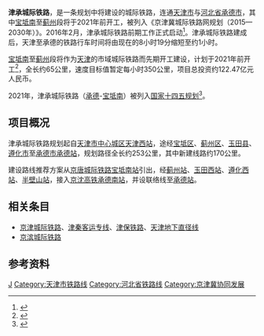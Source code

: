 {{NoteTA|G1=Unit|G2=Railway}}{{TJ Future infrastructure}}{{Hebei Future infrastructure}}{{future public transportation}}
{{Infobox rail system-route
|rail_name=  津承城际铁路
|other_name=
|name_bgcolor=
|banner_color=blue
|sec_banner_color=
|third_banner_color=
|logo_filename=
|image_width= 250px
|logo_bgcolor=
|logo_note=
|image=
|imagesize=
|caption=
|system_map= 
|mapimage_width= 300px
|map_bgcolor=
|locale= {{PRC}}<br>
|service_type= [[高速铁路|高速铁路]]
|network=
|start=
|open_operation=
|begin_operation=
|end_operation=
|operation_note=
|system_length= 
|length_in_operation=
|total_length=
|line_title= 
|lines= 2（[[双线铁路|复线铁路]]）
|stations= 
|route_title=
|main_route=
|secondary_route=
|branch_route=
|standard= [[客运专线|客运专线]]
|main_stations= 
|ridership=
|fleet_size=
|max_speed= 
|track_gauge= 1435毫米（[[标准轨|标准轨]]）
|min_radius= 
|max_grade= 
|distance_between_mainlines= 
|block_signal= [[自动闭塞|自动闭塞]]
|engine= 
|depot=
|operator=[[中国铁路总公司|中国铁路总公司]][[中国铁路北京局集团有限公司|中国铁路北京局集团有限公司]]
|franchise=
|hq=
|key_person=
|collapsed=
|route_map=
}}
'''津承城际铁路'''，是一条规划中将建设的城际铁路，连通[[天津市|天津市]]与[[河北省|河北省]][[承德市|承德市]]，其中[[宝坻南|宝坻南]]至[[蓟州站|蓟州]]段将于2021年前开工，被列入《京津冀城际铁路网规划（2015—2030年）》。2016年2月，津承城际铁路前期工作正式启动<ref>{{cite news|title=天津至承德城际铁路项目前期工作正式启动|url=http://www.he.xinhuanet.com/zfwq/chengde/2016-02/26/c_1118167654.htm|agency=新华网|access-date=2016-02-26|archive-url=https://web.archive.org/web/20161010125647/http://www.he.xinhuanet.com/zfwq/chengde/2016-02/26/c_1118167654.htm|archive-date=2016-10-10|dead-url=yes}}</ref>。津承城际铁路建成后，天津至承德的铁路行车时间将由现在的8小时19分缩短至约1小时。

[[宝坻南|宝坻南]]至[[蓟州站|蓟州]]段将作为[[天津|天津]]的市域城际铁路而先期开工建设，计划于2021年前开工<ref>{{cite news |author1=天津市人民政府 |title=《天津市2020年重点储备项目清单》}}</ref>，全长约65公里，速度目标值暂定每小时350公里，项目总投资约122.47亿元人民币。

2021年，津承城际铁路（[[承德站|承德]]-[[宝坻南站|宝坻南]]）被列入[[十四五|国家十四五规划]]<ref>{{cite news |author1=孙丰 |title=《津承城际铁路（承德-宝坻南段）列入国家十四五规划》 |url=http://epaper.hehechengde.cn/cdrb/news/3525/36665/190255-1.shtml |work=《承德日报》 |date=2021-03-16}}</ref>。
== 项目概况 ==
津承城际铁路规划起自[[天津市|天津市]][[天津中心城区|中心城区]][[天津西站|天津西站]]，途经[[宝坻区|宝坻区]]、[[蓟州区|蓟州区]]、[[玉田县|玉田县]]、[[遵化市|遵化市]]至[[承德市|承德市]][[承德站|承德站]]，规划路径全长约253公里，其中新建线路约170公里。

建设路线推荐方案从[[京唐城际铁路|京唐城际铁路]][[宝坻南站|宝坻南站]]引出，经[[蓟州站|蓟州站]]、[[玉田西站|玉田西站]]、[[遵化西站|遵化西站]]、[[半壁山站|半壁山站]]，接入[[京沈高铁|京沈高铁]][[承德南站|承德南站]]，并设联络线至[[承德站|承德站]]。

== 相关条目 ==
* [[京津城际铁路|京津城际铁路]]、[[津秦客运专线|津秦客运专线]]、[[津保铁路|津保铁路]]、[[天津地下直径线|天津地下直径线]]
* [[京滨城际铁路|京滨城际铁路]]

==参考资料==
{{reflist}}

{{中国高速铁路}}
{{津承城际铁路|nocat}}
[[Category:中国高速铁路线|J]]
[[Category:天津市铁路线|Category:天津市铁路线]]
[[Category:河北省铁路线|Category:河北省铁路线]]
[[Category:京津冀协同发展|Category:京津冀协同发展]]